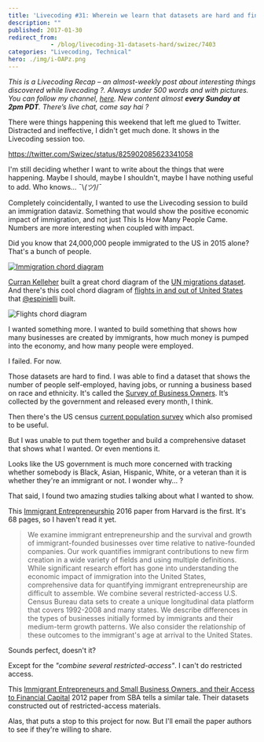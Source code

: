 ```yaml
---
title: 'Livecoding #31: Wherein we learn that datasets are hard and find 2 good papers'
description: ""
published: 2017-01-30
redirect_from: 
            - /blog/livecoding-31-datasets-hard/swizec/7403
categories: "Livecoding, Technical"
hero: ./img/i-OAPz.png
---
```

_This is a Livecoding Recap – an almost-weekly post about interesting things discovered while livecoding ?. Always under 500 words and with pictures. You can follow my channel, [here](https://livecoding.tv/swizec). New content almost **every Sunday at 2pm PDT**. There’s live chat, come say hai ?_





There were things happening this weekend that left me glued to Twitter. Distracted and ineffective, I didn't get much done. It shows in the Livecoding session too.



https://twitter.com/Swizec/status/825902085623341058



I'm still deciding whether I want to write about the things that were happening. Maybe I should, maybe I shouldn't, maybe I have nothing useful to add. Who knows… ¯\\_(ツ)_/¯



Completely coincidentally, I wanted to use the Livecoding session to build an immigration dataviz. Something that would show the positive economic impact of immigration, and not just This Is How Many People Came. Numbers are more interesting when coupled with impact.



Did you know that 24,000,000 people immigrated to the US in 2015 alone? That's a bunch of people.



[![Immigration chord diagram](./img/i-OAPz.png)](https://bl.ocks.org/curran/8c5bb1e0dd8ea98695d28c8a0ccfc533)



[Curran Kelleher](https://twitter.com/currankelleher) built a great chord diagram of the [UN migrations dataset](https://github.com/curran/data/blob/gh-pages/un/migration/README.md). And there's this cool chord diagram of [flights in and out of United States](http://ansperformance.eu/studies/flows-extra/index.html) that [@espinielli](https://twitter.com/espinielli) built.



![Flights chord diagram](./img/blog-wp-content-uploads-2017-01-flights-diagram-screenshot.png)



I wanted something more. I wanted to build something that shows how many businesses are created by immigrants, how much money is pumped into the economy, and how many people were employed.



I failed. For now.



Those datasets are hard to find. I was able to find a dataset that shows the number of people self-employed, having jobs, or running a business based on race and ethnicity. It's called the [Survey of Business Owners](https://catalog.data.gov/dataset/survey-of-business-owners). It’s collected by the government and released every month, I think.



Then there's the US census [current population survey](http://www.census.gov/data/tables/time-series/demo/income-poverty/cps-pinc.html) which also promised to be useful.



But I was unable to put them together and build a comprehensive dataset that shows what I wanted. Or even mentions it.



Looks like the US government is much more concerned with tracking whether somebody is Black, Asian, Hispanic, White, or a veteran than it is whether they're an immigrant or not. I wonder why… ?



That said, I found two amazing studies talking about what I wanted to show.



This [Immigrant Entrepreneurship](http://www.hbs.edu/faculty/Publication%20Files/17-011_da2c1cf4-a999-4159-ab95-457c783e3fff.pdf) 2016 paper from Harvard is the first. It's 68 pages, so I haven't read it yet.



> We examine immigrant entrepreneurship and the survival and growth of immigrant-founded businesses over time relative to native-founded companies. Our work quantifies immigrant contributions to new firm creation in a wide variety of fields and using multiple definitions. While significant research effort has gone into understanding the economic impact of immigration into the United States, comprehensive data for quantifying immigrant entrepreneurship are difficult to assemble. We combine several restricted-access U.S. Census Bureau data sets to create a unique longitudinal data platform that covers 1992-2008 and many states. We describe differences in the types of businesses initially formed by immigrants and their medium-term growth patterns. We also consider the relationship of these outcomes to the immigrant's age at arrival to the United States.



Sounds perfect, doesn't it?



Except for the _"combine several restricted-access"_. I can't do restricted access.



This [Immigrant Entrepreneurs and Small Business Owners, and their Access to Financial Capital](https://www.sba.gov/sites/default/files/rs396tot.pdf) 2012 paper from SBA tells a similar tale. Their datasets constructed out of restricted-access materials.



Alas, that puts a stop to this project for now. But I'll email the paper authors to see if they're willing to share.